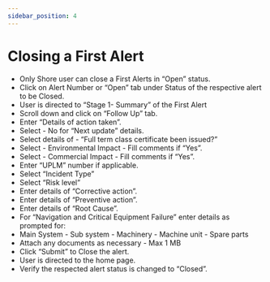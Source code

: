 ```yaml
---
sidebar_position: 4
---
```


# Closing a First Alert

- Only Shore user can close a First Alerts in “Open” status.
- Click on Alert Number or “Open” tab under Status of the respective alert to be Closed.
- User is directed to “Stage 1- Summary” of the First Alert
- Scroll down and click on “Follow Up” tab.
- Enter “Details of action taken”.
- Select - No for “Next update” details.
- Select details of - “Full term class certificate been issued?”
- Select - Environmental Impact - Fill comments if “Yes”.
- Select - Commercial Impact - Fill comments if “Yes”.
- Enter “UPLM” number if applicable.
- Select “Incident Type”
- Select “Risk level”
- Enter details of “Corrective action”.
- Enter details of “Preventive action”.
- Enter details of “Root Cause”.
- For “Navigation and Critical Equipment Failure” enter details as prompted for:
- Main System - Sub system - Machinery - Machine unit - Spare parts
- Attach any documents as necessary - Max 1 MB
- Click “Submit” to Close the alert.
- User is directed to the home page.
- Verify the respected alert status is changed to “Closed”.
